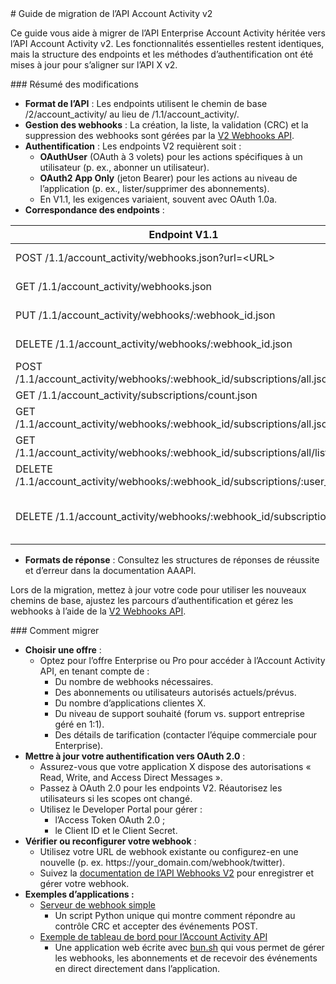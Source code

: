 <div id="v2-account-activity-api-migration-guide">
  # Guide de migration de l’API Account Activity v2
</div>

Ce guide vous aide à migrer de l’API Enterprise Account Activity héritée vers l’API Account Activity v2. Les fonctionnalités essentielles restent identiques, mais la structure des endpoints et les méthodes d’authentification ont été mises à jour pour s’aligner sur l’API X v2.

<div id="summary-of-changes">
  ### Résumé des modifications
</div>

- **Format de l’API** : Les endpoints utilisent le chemin de base /2/account\_activity/ au lieu de /1.1/account\_activity/.
- **Gestion des webhooks** : La création, la liste, la validation (CRC) et la suppression des webhooks sont gérées par la [V2 Webhooks API](https://github.com/m-rosinsky/XWebhookTest/blob/main/app.py).
- **Authentification** : Les endpoints V2 requièrent soit :
  - **OAuthUser** (OAuth à 3 volets) pour les actions spécifiques à un utilisateur (p. ex., abonner un utilisateur).
  - **OAuth2 App Only** (jeton Bearer) pour les actions au niveau de l’application (p. ex., lister/supprimer des abonnements).
  - En V1.1, les exigences variaient, souvent avec OAuth 1.0a.
- **Correspondance des endpoints** :

| Endpoint V1.1 | Équivalent / action V2 | Notes |
| ----- | ----- | ----- |
| POST /1.1/account\_activity/webhooks.json?url=\<URL> | POST /2/webhooks | [Docs](https://docs.x.com/fr/x-api/webhooks/introduction). Requiert OAuth2AppOnly. |
| GET /1.1/account\_activity/webhooks.json | GET /2/webhooks | [Docs](https://docs.x.com/fr/x-api/webhooks/introduction). Requiert OAuth2AppOnly. |
| PUT /1.1/account\_activity/webhooks/:webhook\_id.json | PUT /2/webhooks/:webhook\_id | Déclenche un CRC. [Docs](https://docs.x.com/fr/x-api/webhooks/introduction). Requiert OAuth2AppOnly. |
| DELETE /1.1/account\_activity/webhooks/:webhook\_id.json | DELETE /2/webhooks/:webhook\_id | [Docs](https://docs.x.com/fr/x-api/webhooks/introduction). Requiert OAuth2AppOnly. |
| POST /1.1/account\_activity/webhooks/:webhook\_id/subscriptions/all.json | POST /2/account\_activity/webhooks/:webhook\_id/subscriptions/all | Requiert OAuthUser. |
| GET /1.1/account\_activity/subscriptions/count.json | GET /2/account\_activity/subscriptions/count | Requiert OAuth2AppOnly. |
| GET /1.1/account\_activity/webhooks/:webhook\_id/subscriptions/all.json | GET /2/account\_activity/webhooks/:webhook\_id/subscriptions/all | Requiert OAuthUser. |
| GET /1.1/account\_activity/webhooks/:webhook\_id/subscriptions/all/list.json | GET /2/account\_activity/webhooks/:webhook\_id/subscriptions/all/list | Requiert OAuth2AppOnly. |
| DELETE /1.1/account\_activity/webhooks/:webhook\_id/subscriptions/:user\_id/all | DELETE /2/account\_activity/webhooks/:webhook\_id/subscriptions/:user\_id/all | Requiert OAuth2AppOnly. |
| DELETE /1.1/account\_activity/webhooks/:webhook\_id/subscriptions/all | Obsolète / pas d’équivalent direct | Utilisez des suppressions individuelles ou supprimez le webhook via DELETE /2/webhooks/:webhook\_id. |

- **Formats de réponse** : Consultez les structures de réponses de réussite et d’erreur dans la documentation AAAPI.

Lors de la migration, mettez à jour votre code pour utiliser les nouveaux chemins de base, ajustez les parcours d’authentification et gérez les webhooks à l’aide de la [V2 Webhooks API](https://docs.x.com/fr/x-api/webhooks/introduction).

<div id="how-to-migrate">
  ### Comment migrer
</div>

- **Choisir une offre** :
  - Optez pour l’offre Enterprise ou Pro pour accéder à l’Account Activity API, en tenant compte de :
    - Du nombre de webhooks nécessaires.
    - Des abonnements ou utilisateurs autorisés actuels/prévus.
    - Du nombre d’applications clientes X.
    - Du niveau de support souhaité (forum vs. support entreprise géré en 1:1).
    - Des détails de tarification (contacter l’équipe commerciale pour Enterprise).
- **Mettre à jour votre authentification vers OAuth 2.0** :
  - Assurez-vous que votre application X dispose des autorisations « Read, Write, and Access Direct Messages ».
  - Passez à OAuth 2.0 pour les endpoints V2. Réautorisez les utilisateurs si les scopes ont changé.
  - Utilisez le Developer Portal pour gérer :
    - l’Access Token OAuth 2.0 ;
    - le Client ID et le Client Secret.
- **Vérifier ou reconfigurer votre webhook** :
  - Utilisez votre URL de webhook existante ou configurez-en une nouvelle (p. ex. https://your\_domain.com/webhook/twitter).
  - Suivez la [documentation de l’API Webhooks V2](https://docs.x.com/fr/x-api/webhooks/introduction) pour enregistrer et gérer votre webhook.
- **Exemples d’applications :**
  - [Serveur de webhook simple](https://github.com/m-rosinsky/XWebhookTest/blob/main/app.py)
    - Un script Python unique qui montre comment répondre au contrôle CRC et accepter des événements POST.
  - [Exemple de tableau de bord pour l’Account Activity API](https://github.com/xdevplatform/account-activity-dashboard-enterprise/tree/master)
    - Une application web écrite avec [bun.sh](http://bun.sh) qui vous permet de gérer les webhooks, les abonnements et de recevoir des événements en direct directement dans l’application.